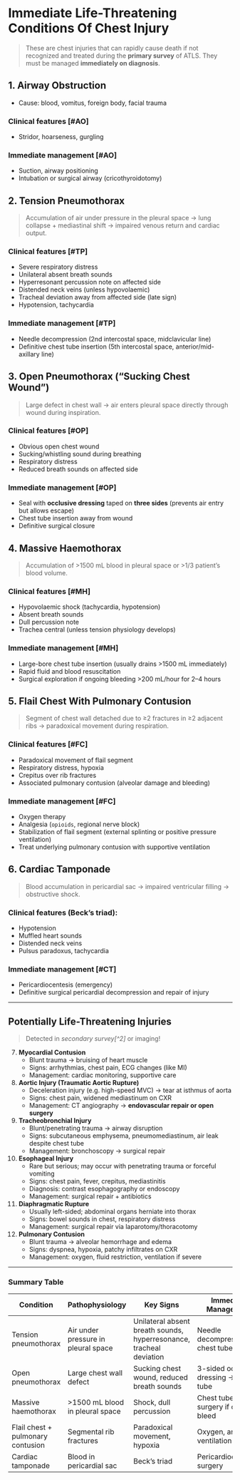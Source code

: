 # Immediate Life-Threatening Conditions Of Chest Injury

> These are chest injuries that can rapidly cause death if not recognized and treated during the **primary survey** of ATLS. They must be managed **immediately on diagnosis**.

## 1. Airway Obstruction

- Cause: blood, vomitus, foreign body, facial trauma

### Clinical features [#AO]

- Stridor, hoarseness, gurgling

### Immediate management [#AO]

- Suction, airway positioning
- Intubation or surgical airway (cricothyroidotomy)

## 2. Tension Pneumothorax

> Accumulation of air under pressure in the pleural space → lung collapse + mediastinal shift → impaired venous return and cardiac output.

### Clinical features [#TP]

- Severe respiratory distress
- Unilateral absent breath sounds
- Hyperresonant percussion note on affected side
- Distended neck veins (unless hypovolaemic)
- Tracheal deviation away from affected side (late sign)
- Hypotension, tachycardia

### Immediate management [#TP]

- Needle decompression (2nd intercostal space, midclavicular line)
- Definitive chest tube insertion (5th intercostal space, anterior/mid-axillary line)

## 3. Open Pneumothorax (“Sucking Chest Wound”)

> Large defect in chest wall → air enters pleural space directly through wound during inspiration.

### Clinical features [#OP]

- Obvious open chest wound
- Sucking/whistling sound during breathing
- Respiratory distress
- Reduced breath sounds on affected side

### Immediate management [#OP]

- Seal with **occlusive dressing** taped on **three sides** (prevents air entry but allows escape)
- Chest tube insertion away from wound
- Definitive surgical closure

## 4. Massive Haemothorax

> Accumulation of >1500 mL blood in pleural space or >1/3 patient’s blood volume.

### Clinical features [#MH]

- Hypovolaemic shock (tachycardia, hypotension)
- Absent breath sounds
- Dull percussion note
- Trachea central (unless tension physiology develops)

### Immediate management [#MH]

- Large-bore chest tube insertion (usually drains >1500 mL immediately)
- Rapid fluid and blood resuscitation
- Surgical exploration if ongoing bleeding >200 mL/hour for 2–4 hours

## 5. Flail Chest With Pulmonary Contusion

> Segment of chest wall detached due to ≥2 fractures in ≥2 adjacent ribs → paradoxical movement during respiration.

### Clinical features [#FC]

- Paradoxical movement of flail segment
- Respiratory distress, hypoxia
- Crepitus over rib fractures
- Associated pulmonary contusion (alveolar damage and bleeding)

### Immediate management [#FC]

- Oxygen therapy
- Analgesia (`opioids`, regional nerve block)
- Stabilization of flail segment (external splinting or positive pressure ventilation)
- Treat underlying pulmonary contusion with supportive ventilation

## 6. Cardiac Tamponade

> Blood accumulation in pericardial sac → impaired ventricular filling → obstructive shock.

### Clinical features (Beck’s triad):

- Hypotension
- Muffled heart sounds
- Distended neck veins
- Pulsus paradoxus, tachycardia

### Immediate management [#CT]

- Pericardiocentesis (emergency)
- Definitive surgical pericardial decompression and repair of injury

---

## Potentially Life-Threatening Injuries

> Detected in _secondary survey[^2]_ or imaging!

7. **Myocardial Contusion**
   - Blunt trauma → bruising of heart muscle
   - Signs: arrhythmias, chest pain, ECG changes (like MI)
   - Management: cardiac monitoring, supportive care
8. **Aortic Injury (Traumatic Aortic Rupture)**
   - Deceleration injury (e.g. high-speed MVC) → tear at isthmus of aorta
   - Signs: chest pain, widened mediastinum on CXR
   - Management: CT angiography → **endovascular repair or open surgery**
9. **Tracheobronchial Injury**
   - Blunt/penetrating trauma → airway disruption
   - Signs: subcutaneous emphysema, pneumomediastinum, air leak despite chest tube
   - Management: bronchoscopy → surgical repair
10. **Esophageal Injury**
    - Rare but serious; may occur with penetrating trauma or forceful vomiting
    - Signs: chest pain, fever, crepitus, mediastinitis
    - Diagnosis: contrast esophagography or endoscopy
    - Management: surgical repair + antibiotics
11. **Diaphragmatic Rupture**
    - Usually left-sided; abdominal organs herniate into thorax
    - Signs: bowel sounds in chest, respiratory distress
    - Management: surgical repair via laparotomy/thoracotomy
12. **Pulmonary Contusion**
    - Blunt trauma → alveolar hemorrhage and edema
    - Signs: dyspnea, hypoxia, patchy infiltrates on CXR
    - Management: oxygen, fluid restriction, ventilation if severe

---

### Summary Table

| Condition                         | Pathophysiology                     | Key Signs                                                           | Immediate Management                         |
| --------------------------------- | ----------------------------------- | ------------------------------------------------------------------- | -------------------------------------------- |
| Tension pneumothorax              | Air under pressure in pleural space | Unilateral absent breath sounds, hyperresonance, tracheal deviation | Needle decompression → chest tube            |
| Open pneumothorax                 | Large chest wall defect             | Sucking chest wound, reduced breath sounds                          | 3-sided occlusive dressing → chest tube      |
| Massive haemothorax               | >1500 mL blood in pleural space     | Shock, dull percussion                                              | Chest tube, fluids, surgery if ongoing bleed |
| Flail chest + pulmonary contusion | Segmental rib fractures             | Paradoxical movement, hypoxia                                       | Oxygen, analgesia, ventilation support       |
| Cardiac tamponade                 | Blood in pericardial sac            | Beck’s triad                                                        | Pericardiocentesis, surgery                  |

